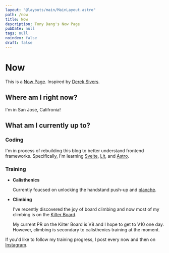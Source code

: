 ```yaml
---
layout: "@layouts/main/MainLayout.astro"
path: /now
title: Now
description: Tony Dang's Now Page
pubDate: null
tags: null
noindex: false
draft: false
---
```



# Now

This is a [Now Page](https://nownownow.com/about).
Inspired by [Derek Sivers](https://sive.rs).

<LastUpdated />

## Where am I right now?

I'm in San Jose, Califronia!

<DistanceApart
  longitude="-121.94797434479396"
  latitude="37.366885164357875"
  client:idle
/>

## What am I currently up to?

### Coding

I'm in process of rebuilding this blog to better understand frontend frameworks.
Specifically, I'm learning [Svelte](https://svelte.dev/),
[Lit](https://lit.dev/), and [Astro](https://astro.build/).

### Training

- **Calisthenics**

  Currently foucsed on unlocking the handstand push-up and
  [planche](<https://en.wikipedia.org/wiki/Planche_(exercise)>).

- **Climbing**

  I've recently discovered the joy of board climbing and now most
  of my climbing is on the [Kilter
  Board](https://settercloset.com/pages/the-kilter-board).

  My current PR on the Kilter Board is V8 and I hope to get to V10 one day.
  However, climbing is secondary to calisthenics training at the moment.

If you'd like to follow my training progress, I post every now and then on
[Instagram](https://www.instagram.com/tonydang.blog/).
